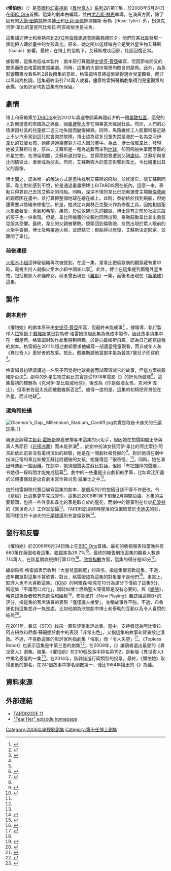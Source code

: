 {{Infobox Doctor Who episode
|number = 176
|serial_name= 懼怕她<br/>Fear Her
|show=DW
|image=
|caption= 
|type=episode
|doctor=[[大衛·田納特|大衛·田納特]]（第10任博士）
|companion=[[比莉·派佩|比莉·派佩]]（羅斯·泰勒）
|guests=
*阿比索拉·阿吉紐依 - 河伊·韋比
*尼娜·蘇珊娜 - 翠西
*阿卜杜比·扎利斯 - 基
|writer=馬修·格雷姆
|director=尤若斯·林恩
|script_editor=肖恩·威廉士
|producer=菲爾·歌連臣
|executive_producer=[[拉塞爾·T·戴維斯|拉塞爾·T·戴維斯]]<br />祖利亞·加德納
|composer=馬瑞·高德
|production_code=2.11
|length=45分鐘
|date=2006年6月24日
|preceding=[[愛與獸|愛與獸]]
|following=[[鬼軍|鬼軍]]
|series=[[異世奇人_(系列2)|系列2]]
}}

《'''懼怕她'''》（{{lang|en|Fear Her}}）是[[英國|英國]][[科幻|科幻]][[電視劇|電視劇]]《[[異世奇人|異世奇人]]》[[異世奇人_(系列2)|系列2]]的第11集，於2006年6月24日在[[BBC_One|BBC One]]首播。這集的劇本由{{link-en|馬修·格雷姆|Matthew Graham}}編寫，並由[[尤若斯·林恩|尤若斯·林恩]]執導。在演員方面，除了固有的[[大衛·田納特|大衛·田納特]]飾演[[博士_(異世奇人)|博士]]和[[比莉·派佩|比莉·派佩]]飾演羅斯·泰勒（Rose Tyler）外，扮演克河伊·韋比的童星阿比索拉·阿吉紐依也是主角。

這集講述博士和泰勒來到[[2012年夏季奧林匹克運動會|2012年倫敦奧運會]][[2012年夏季奧林匹克運動會開幕典禮|開幕典禮]]前夕，他們在某[[社區|社區]]發現一個能把人藏於畫中的女孩韋比。原來，她之所以這樣做完全是受外星生物艾蘇斯（Isolus）影響。最終，在博士的協助下，艾蘇斯成功回家，社區回復正常。

據報導，這集為低成本製作﹕劇本原打算邀請[[史提芬·費亞|史提芬·費亞]]編寫，但因節省開支的關係而改由格雷姆擔當編劇。同時，這集的大部份場景均取自{{link-en|泰莫花|Tremorfa}}的屋苑。此外，為免影響觀眾收看系列2最後兩集的意欲，格雷姆特意將這集變得適合兒童觀看，而非以黑暗為格調。這集最終吸引714萬人收看，儘管格雷姆聲稱劇集得到兒童觀眾的表揚，但影評家均對這集有所保留。

==劇情==
博士和泰勒乘坐[[TARDIS|TARDIS]]來到2012年奧運會開幕典禮前夕的一個[[倫敦|倫敦]][[社區|社區]]，這兒的人對奧運會的來臨為之興奮，因[[奧林匹克聖火|奧運聖火]]會在開幕當天經過社區。然而，人們的心情漸因社區的兒童接二連三地失蹤而變得掃興。同時，馬路維修工人凱爾稱最近路上不少汽車駕到這兒就會突然故障。博士認為眾多兒童失蹤是源於一名為克河伊·韋比的12歲女孩，她能通過繪畫對方把人困於畫中。為此，博士催眠韋比，發現她被艾蘇斯符身。原來，艾蘇斯是一種為逃難而來到[[地球|地球]]，卻因飛船失事而落難的外星生物。在滯留期間，艾蘇斯遇到韋比，並得悉她曾遭到父親[[虐待|虐待]]。艾蘇斯與韋比同情彼此，漸漸成為朋友。然而，艾蘇斯強大的意志影響到韋比，令比繪畫出其父的畫像。

博士聞之，認為唯一的解決方式是盡快找到艾蘇斯的飛船，並修復它，讓艾蘇斯回家。韋比對此感到不悅，於是通過畫畫把博士和TARDIS困在紙內。這麼一來，泰勒只得靠自己去找艾蘇斯的飛船。同時，深深不憤的韋比已把奧運會主場館[[倫敦碗|倫敦碗]]的觀眾困在畫中，並打算把整個地球在繪在紙上。此時，泰勒終於找到飛船，但她還需要以情緒來修復它。於是，她決定以奧林匹克聖火作為修復工具，因她相信聖火象徵著愛、勇氣和希望。果然，於倫敦碗消失的觀眾、博士還有之前於社區失蹤的孩子也一併重現。但是，韋比所繪畫的父親也同時出現，泰勒鼓勵韋比拿出勇氣克服其恐懼。最終，韋比的父親被擊敗。鏡頭回到倫敦碗，忽然出現於眾人眼前的火炬手昏倒，博士及時接過火炬，並燃點它﹔飛船得以修復，艾蘇斯決定回家，並離開了韋比。

===前後連接===
[[火炬木小組|火炬木小組]]這神秘組織再次被提到。在這一集，當韋比把倫敦碗的觀眾藏有畫中時，電視主持人就指火炬木小組中調查此事<ref>{{cite web|first=Alan|last=Kistler|url=http://www.newsarama.com/tv/definitive-doctor-who-timeline-2-110504.html|title=The Definitive Doctor Who, Torchwood, Sarah Jane Timeline 2|publisher=Newsrama|date=4-5-2011|accessdate=12-2-2012|archive-date=2012-06-17|archive-url=https://web.archive.org/web/20120617214603/http://www.newsarama.com/tv/definitive-doctor-who-timeline-2-110504.html|dead-url=no}}</ref>。此外，博士在這集提到兩種外星生物，包括塑膠人和貓修女，前者曾出現在《[[罗斯_(神秘博士)|羅斯]]》一集，而後者出現在《[[新地球_(異世奇人)|新地球]]》這集。

==製作==
===劇本創作===
《懼怕她》的劇本原來由[[史提芬·費亞|史提芬·費亞]]所寫，但最終未能成事<ref name="Sullivan">{{Cite web| url = http://www.shannonsullivan.com/drwho/serials/2006k.html| title = Fear Her| accessdate = 2006-08-29| last = Sullivan| first = Shannon Patrick| date = 2006-07-27| work = A Brief History of Time (Travel)| archive-date = 2013-06-15| archive-url = https://web.archive.org/web/20130615094722/http://www.shannonsullivan.com/drwho/serials/2006k.html| dead-url = no}}</ref> 。據報導，執行製作人[[拉塞爾·T·戴維斯|拉塞爾·T·戴維斯]]某日對馬修·格雷姆提起此集為低成本製作，因此故事須集中在一個屋苑。格雷姆對製作此集感到興趣，於是向戴維斯自薦，認為自己能寫這種的劇本。格雷姆在2011年憶述劇組要求他編寫一部適當兒童觀看，而非成年人和《異世奇人》愛好者的故事。故此，戴維斯請他當劇本是為替其7歲兒子而寫的<ref name="Graham2011">{{cite web|first=Simon|last=Brew|url=http://www.denofgeek.com/television/891987/matthew_graham_interview_on_writing_doctor_who.html|title=Matthew Graham interview: on writing Doctor Who|publisher=Den of Geek|date=2011-05-18|accessdate=12-2-2012|archive-date=2012-02-11|archive-url=https://web.archive.org/web/20120211211016/http://www.denofgeek.com/television/891987/matthew_graham_interview_on_writing_doctor_who.html|dead-url=yes}}</ref>。

格雷姆最初建議講述一名男子因覺得地球美麗而試圖毀滅它的故事，但這方案被戴維斯否決<ref name="Sullivan" />。劇中的外星生物艾蘇比其實是受1978年電影《{{link-en|天外魔花|Invasion of the Body Snatchers (1978 film)}}》的奸角所啟發<ref name="Sullivan" />。這集最初的標題為《克河伊·韋比毀滅地球》，後改為《你是個壞女孩，克河伊·韋比》，但兩者皆因太長而被戴維斯否定<ref>{{Cite journal | last = Arnopp | first = Jason | date = 2006-07-19 | title = TV Preview: Fear Her | journal = Doctor Who Magazine|publisher=Panini Comics|location=Royal Tunbridge Wells, Kent| issue = 371 | pages = 25}}</ref>。值得一提的是，這集的初稿把背景設在外星，而非地球<ref name="insidestory">{{cite book|last=Russell|first=Gary|year=2006|title=Doctor Who: The Inside Story|url=https://archive.org/details/doctorwhoinsides0000russ|location=London|publisher=BBC Books|ISBN=0-563-48649-X|page=[https://archive.org/details/doctorwhoinsides0000russ/page/230 230]}}</ref>。

===選角和拍攝===
[[File:Glanmor's_Gap,_Millennium_Stadium,_Cardiff.jpg|thumb]]其實是取自卡迪夫的[[千禧球場|千禧球場]]。]]

奧運金牌得主[[凯莉·霍姆斯|凯莉·霍姆斯]]原獲安排客串這集的火炬手，但因她在拍攝期間正參與真人秀節目《[[花樣冰舞|花樣冰舞]]》而未能參演<ref name="Sullivan" /> 。於劇中扮演女孩河伊·韋比的阿比索拉·阿吉紐依此前並沒有電視演出的經驗，她是在一間劇社被發掘的<ref name="confidential desktop">{{cite web|url=http://www.bbc.co.uk/doctorwho/confidential/index11.shtml|title=Confidential Desktop: Episode 11 - The Fright Stuff|publisher=BBC|accessdate=12-2-2012|archive-date=2012-11-03|archive-url=https://web.archive.org/web/20121103054534/http://www.bbc.co.uk/doctorwho/confidential/index11.shtml|dead-url=no}}</ref>。對於她須在劇中扮演正常的韋比和被艾蘇比附體後的女孩，她覺得這「很奇怪」<ref name="CBBC">{{cite web|url=http://news.bbc.co.uk/cbbcnews/hi/newsid_5090000/newsid_5098400/5098406.stm|title=Q&A: Abisola Agbaje|publisher=Newsround|date=2006-06-22|accessdate=1-4-2012|archive-date=2020-04-30|archive-url=https://web.archive.org/web/20200430233717/http://news.bbc.co.uk/cbbcnews/hi/newsid_5090000/newsid_5098400/5098406.stm|dead-url=no}}</ref>。同時，她在演出時遇到一些困難。在劇中，她須細聲與艾蘇比對話，但她「有把雄厚的聲線」，令她須一段時間才能完成這幕<ref name="CBBC"/>。劇中的一些畫是出自劇組的手筆，比如韋比所畫的父親畫像就是出自劇本寫作員肖恩·威廉士之手<ref name="confidential desktop" />。

由於格雷姆取代費亞編寫這集的劇本，整個系列2的拍攝日誌不得不作更改，令《[[變臉_(異世奇人)|變臉]]》比這集更早完成製作。這集於2006年1月下旬至2月期間拍攝。本集的主要鏡頭，包括一些外景和韋比的家是取自於{{link-en|泰莫花|Tremorfa}}的屋苑，而劇中的廠景則在位於[[紐波特|紐波特]]的《異世奇人》工作室拍攝<ref name="Sullivan" />。TARDIS於劇終時座落的位置取景於[[卡迪夫|卡迪夫]]的{{link-en|拉姆尼河|Rhymney River}}旁，而同樣位於卡迪夫的[[千禧球場|千禧球場]]則充當倫敦碗<ref>{{cite web|url=http://www.bbc.co.uk/wales/southeast/tours/events/pages/doctorwho_s2e11.shtml?1|title=Fear Her Locations Guide|publisher=BBC|accessdate=12 February 2012}}</ref>。

==發行和反響==
《懼怕她》於2006年6月24日晚上在[[BBC_One|BBC One]]首播。最初的收視報告指當晚共有660萬在英國收看這集，[[收視率|收視率]]為39.7%<ref>{{Cite web|url=http://www.gallifreyone.com/news-archives.php?id=6-2006#newsitemEEVEFpElFEqRfhGYmB |title=Fear Her Overnights, Army of Ghosts Trailer |first=Shaun |last=Lyon |publisher=Outpost Gallifrey |date=2006-06-25 |accessdate=7-4-2007 |archiveurl=https://web.archive.org/web/20070323034233/http://www2.gallifreyone.com/news-archives.php?id=6-2006 |archivedate=2007-03-23 |deadurl=yes }}</ref>。最終的報告則指這集的觀看人數達714萬人，在該星期收視排行第12位<ref name="barb">{{cite web|url=http://www.barb.co.uk/whats-new/weekly-top-30?|title=Top 30 Programmes|publisher=Broadcasters' Audience Research Board|accessdate=2013-03-27|archive-date=2011-02-13|archive-url=https://www.webcitation.org/5wSLX6Azh?url=http://www.barb.co.uk/report/weeklyTopProgrammesOverview|dead-url=no}}</ref>。[[欣賞指數|欣賞指數]]方面，這集的得分是83分<ref name="DWMComp">{{cite journal |date=9-11-2006 |title =  |journal=Doctor Who Magazine: Series Two Companion |issue=14 - Special Edition |pages=|publisher=Panini Comics|location=Royal Tunbridge Wells, Kent}}</ref>。

編劇馬修·格雷姆表示收到「大量兒童觀眾」的來信，指這集很喜歡這集。不過，成年觀眾對這集不甚欣賞。對此，格雷姆認為這集的對象並不是他們<ref name="Graham2011" />。事實上，影評人也不大喜歡這集。《[[IGN|IGN]]》的阿爾森·哈克在10分為滿分下僅給了這集5分，稱這集「平庸而公式化」，同時如博士燃點聖火等情節是沒有必要的。與《[[變臉_(異世奇人)|變臉]]》，哈克認為後者較有原創性和幽默<ref>{{cite web|first=Ahsan|last=Haque|url=http://tv.ign.com/articles/751/751411p1.html|title=Doctor Who: "Fear Her" Review|publisher=[[IGN|IGN]]|date=2006-08-18|accessdate=11-2-2012|archive-date=2010-01-04|archive-url=https://web.archive.org/web/20100104211347/http://tv.ign.com/articles/751/751411p1.html|dead-url=no}}</ref>。布魯堡在《Now Playing》雜誌給這集B+的評分，指這集的客席演員的表現「僅僅讓人接受」，並稱故事性不強。不過，布魯堡也指這集並非一無是處，比如他頗為欣賞劇中博士和泰勒的互動以及令人喜悅的結局<ref>{{cite web|first=Arnold T |last=Blumburg |url=http://www.nowplayingmag.com/content/view/4080/47/ |archiveurl=https://web.archive.org/web/20060703213215/http://www.nowplayingmag.com/content/view/4080/47/ |archivedate=2006-07-03 |title=Doctor Who: Series 2 - "Fear Her" |work=Now Playing |date=2006-06-29 |accessdate=2013-03-27 |deadurl=yes }}</ref>。

在2011年，雜誌《SFX》找來一眾影評家重評此集。當中，支持者認為阿比索拉·阿吉紐依和尼娜·蘇珊娜於劇中的表現「非常出色」，又指這集的故事和背景設定湊效。不過，不喜歡這集的影評家則指劇集「俗氣」而「令人失望」<ref>{{cite web|first=Dave|last=Golder|url=http://www.sfx.co.uk/2011/02/26/isn%E2%80%99t-it-about-time-you-gave-doctor-who%E2%80%99s-%E2%80%9Cfear-her%E2%80%9D-another-chance/|title=Isn't It About Time You Gave Doctor Who's "Fear Her" Another Chance?|work=SFX|date=2011-02-26|accessdate=12-2-2012|archive-date=2011-07-22|archive-url=https://web.archive.org/web/20110722065949/http://www.sfx.co.uk/2011/02/26/isn%e2%80%99t-it-about-time-you-gave-doctor-who%e2%80%99s-%e2%80%9cfear-her%e2%80%9d-another-chance/|dead-url=no}}</ref>。《Topless Robot》也表示這集是{{link-en|第十任博士|Tenth Doctor}}中第三差的劇集<ref>{{cite web|first=Rob|last=Bricken|url=http://www.toplessrobot.com/2009/10/the_5_best_and_5_worst_david_tennant_doctor_who_ep.php?page=2|title=The 5 Best (and 5 Worst) David Tennant Doctor Who Episodes|publisher=Topless Robot|date=5-10-2009|accessdate=12-2-2012|archive-date=2015-01-18|archive-url=https://web.archive.org/web/20150118012048/http://www.toplessrobot.com/2009/10/the_5_best_and_5_worst_david_tennant_doctor_who_ep.php?page=2|dead-url=no}}</ref>。在2009年，《{{link-en|異世奇人雜誌|Doctor Who Magazine}}》讓讀者選出最愛的《異世奇人》劇集。結果，《懼怕她》在200個故事中排名第192，是新版《異世奇人》中排名最低的一集<ref>{{cite journal|title=The Mighty 200|journal=Doctor Who Magazine|publisher=Panini Comics|location=Royal Tunbridge Wells, Kent|issue=413|date=2009-10-14}}</ref>。在2014年，該雜誌進行同類型的投票。最終，《懼怕她》取得更低的排名，在241個故事中排名倒數第一，僅比1984年播出的《{{link-en|雙重困難|The Twin Dilemma}}》為佳。

==資料來源==
{{Reflist|2}}

==外部連結==
*[http://www.bbc.co.uk/mediaselector/check/doctorwho/ram/tardisode11?size=16x9&bgc=CC0000&nbram=1&bbram=1&bbwm=1&nbwm=1 TARDISODE 11] {{Wayback|url=http://www.bbc.co.uk/mediaselector/check/doctorwho/ram/tardisode11?size=16x9&bgc=CC0000&nbram=1&bbram=1&bbwm=1&nbwm=1 |date=20070606073815 }}
*[http://www.bbc.co.uk/doctorwho/episodes/2006/flash/homepages/index-fear.shtml "Fear Her" episode homepage] {{Wayback|url=http://www.bbc.co.uk/doctorwho/episodes/2006/flash/homepages/index-fear.shtml |date=20070916005328 }}

{{Portal bar|神秘博士|电视剧|英国}}


{{Doctor Who episodes|N2}}

[[Category:2006年电视剧剧集|Category:2006年电视剧剧集]]
[[Category:第十任博士剧集|Category:第十任博士剧集]]